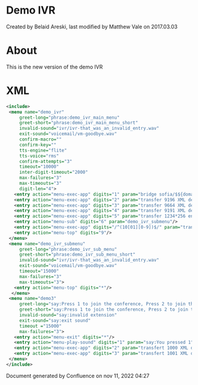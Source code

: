 
# Demo IVR 

 Created by  Belaid Areski, last modified by  Matthew Vale on 2017.03.03

# About

This is the new version of the demo IVR

# XML

```xml
<include>
 <menu name="demo_ivr"
     greet-long="phrase:demo_ivr_main_menu"
     greet-short="phrase:demo_ivr_main_menu_short"
     invalid-sound="ivr/ivr-that_was_an_invalid_entry.wav"
     exit-sound="voicemail/vm-goodbye.wav"
     confirm-macro=""
     confirm-key=""
     tts-engine="flite"
     tts-voice="rms"
     confirm-attempts="3"
     timeout="10000"
     inter-digit-timeout="2000"
     max-failures="3"
     max-timeouts="3"
     digit-len="4">
   <entry action="menu-exec-app" digits="1" param="bridge sofia/$${domain}/888@conference.freeswitch.org"/>
   <entry action="menu-exec-app" digits="2" param="transfer 9196 XML default"/>
   <entry action="menu-exec-app" digits="3" param="transfer 9664 XML default"/>   
   <entry action="menu-exec-app" digits="4" param="transfer 9191 XML default"/>   
   <entry action="menu-exec-app" digits="5" param="transfer 1234*256 enum"/>     
   <entry action="menu-sub" digits="6" param="demo_ivr_submenu"/>                 
   <entry action="menu-exec-app" digits="/^(10[01][0-9])$/" param="transfer $1 XML features"/>
   <entry action="menu-top" digits="9"/>    
 </menu>
 <menu name="demo_ivr_submenu"
     greet-long="phrase:demo_ivr_sub_menu"
     greet-short="phrase:demo_ivr_sub_menu_short"
     invalid-sound="ivr/ivr-that_was_an_invalid_entry.wav"
     exit-sound="voicemail/vm-goodbye.wav"
     timeout="15000"
     max-failures="3"
     max-timeouts="3">
   <entry action="menu-top" digits="*"/>
  </menu>
 <menu name="demo3"
     greet-long="say:Press 1 to join the conference, Press 2 to join the other conference"
     greet-short="say:Press 1 to join the conference, Press 2 to join the other conference"
     invalid-sound="say:invalid extension"
     exit-sound="say:exit sound"
     timeout ="15000"
     max-failures="3">
   <entry action="menu-exit" digits="*"/>
   <entry action="menu-play-sound" digits="1" param="say:You pressed 1"/>
   <entry action="menu-exec-app" digits="2" param="transfert 1000 XML default"/>
   <entry action="menu-exec-app" digits="3" param="transfert 1001 XML default"/>
 </menu>
</include>
```

Document generated by Confluence on nov 11, 2022 04:27
